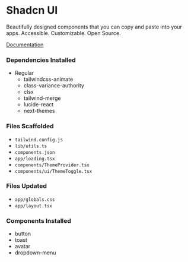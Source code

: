 # Shadcn UI
Beautifully designed components that you can copy and paste into your apps. Accessible. Customizable. Open Source.

[Documentation](https://ui.shadcn.com/docs)

### Dependencies Installed
* Regular
  * tailwindcss-animate 
  * class-variance-authority 
  * clsx 
  * tailwind-merge 
  * lucide-react 
  * next-themes

### Files Scaffolded
* `tailwind.config.js`
* `lib/utils.ts`
* `components.json`
* `app/loading.tsx`
* `components/ThemeProvider.tsx`
* `components/ui/ThemeToggle.tsx`

### Files Updated
* `app/globals.css`
* `app/layout.tsx`


### Components Installed
* button
* toast
* avatar
* dropdown-menu

